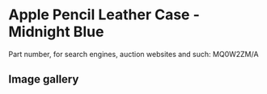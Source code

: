 # Apple Pencil Leather Case - Midnight Blue

Part number, for search engines, auction websites and such: MQ0W2ZM/A

## Image gallery

<div style={{ width: "768px" }}>
  <GalleryComponent
    images={[
      {
        original: "/everysource/MQ0W2",
        thumbnail: "/everypreview/MQ0W2",
      },
      {
        original: "/everysource/MQ0W2_AV1",
        thumbnail: "/everypreview/MQ0W2_AV1",
      },
      {
        original: "/everysource/MQ0W2_AV2",
        thumbnail: "/everypreview/MQ0W2_AV2",
      }
    ]}
  />
</div>